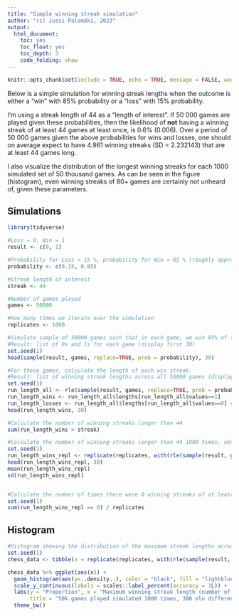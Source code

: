 ```yaml
---
title: "Simple winning streak simulation"
author: "(c) Jussi Palomäki, 2023"
output:
  html_document:
    toc: yes
    toc_float: yes
    toc_depth: 3
    code_folding: show
---
```

```r
knitr::opts_chunk$set(include = TRUE, echo = TRUE, message = FALSE, warning = FALSE)
```

Below is a simple simulation for winning streak lengths when the outcome is either a "win" with 85% probability or a "loss" with 15% probability. 

I'm using a streak length of 44 as a "length of interest". If 50 000 games are played given these probabilities, then the likelihood of <b>not</b> having a winning streak of at least 44 games at least once, is 0.6% (0.006). Over a period of 50 000 games given the above probabilities for wins and losses, one should on average expect to have 4.961 winning streaks (SD = 2.232143) that are at least 44 games long. 

I also visualize the distribution of the longest winning streaks for each 1000 simulated set of 50 thousand games. As can be seen in the figure (histogram), even winning streaks of 80+ games are certainly not unheard of, given these parameters.

## Simulations
```r
library(tidyverse)

#Loss = 0, Win = 1
result <- c(0, 1)

#Probability for Loss = 15 %, probability for Win = 85 % (roughly approximating an elo-rating difference of 300)
probability <- c(0.15, 0.85)

#Streak length of interest
streak <- 44

#Number of games played
games <- 50000

#How many times we iterate over the simulation
replicates <- 1000

#Simulate sample of 50000 games such that in each game, we win 85% of the time and lose 15% of the time
#Result: list of 0s and 1s for each game (display first 30)
set.seed(1)
head(sample(result, games, replace=TRUE, prob = probability), 30)

#For these games, calculate the length of each win streak. 
#Result: list of winning streak lengths across all 50000 games (display first 30)
set.seed(1)
run_length_all <- rle(sample(result, games, replace=TRUE, prob = probability))
run_length_wins <- run_length_all$lengths[run_length_all$values==1]
run_length_losses <- run_length_all$lengths[run_length_all$values==0] #to be used later (not yet analysed)
head(run_length_wins, 30)

#Calculate the number of winning streaks longer than 44
sum(run_length_wins > streak)

#Calculate the number of winning streaks longer than 44 1000 times, obtain mean and standard deviation
set.seed(1)
run_length_wins_repl <- replicate(replicates, with(rle(sample(result, games, replace=TRUE, prob = probability)), sum(lengths[values==1] > streak)))
head(run_length_wins_repl, 30)
mean(run_length_wins_repl)
sd(run_length_wins_repl)


#Calculate the number of times there were 0 winning streaks of at least 44 games, express it as a probability
set.seed(1)
sum(run_length_wins_repl == 0) / replicates
```

## Histogram
```r
#Histogram showing the distribution of the maximum streak lengths across all simulations
set.seed(1)
chess_data <- tibble(x = replicate(replicates, with(rle(sample(result, games, replace=TRUE, prob = probability)), max(lengths[values==1]))))

chess_data %>% ggplot(aes(x)) +
  geom_histogram(aes(y=..density..), color = "black", fill = "lightblue") +
  scale_y_continuous(labels = scales::label_percent(accuracy = 1L)) +
  labs(y = "Proportion", x = "Maximum winning streak length (number of games)",
       title = "50k games played simulated 1000 times, 300 elo difference (15% / 85%)") +
  theme_bw()
```


